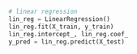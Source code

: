 ```python
# linear regression
lin_reg = LinearRegression()
lin_reg.fit(X_train, y_train)
lin_reg.intercept_, lin_reg.coef_
y_pred = lin_reg.predict(X_test)
```